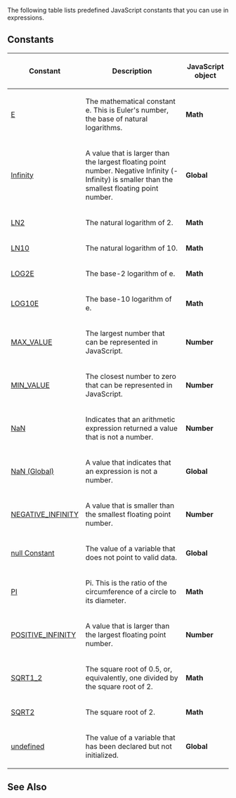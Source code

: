 The following table lists predefined JavaScript constants that you can use in expressions.


==Constants==
{| class='wikitable'
|-
! Constant
! Description
! JavaScript object
|-
| [[javascript/Math/constants|E]]
| The mathematical constant e. This is Euler's number, the base of natural logarithms.
| '''Math'''
|-
| [[javascript/Infinity|Infinity]]
| A value that is larger than the largest floating point number. Negative Infinity (-Infinity) is smaller than the smallest floating point number.
| '''Global'''
|-
| [[javascript/Math/constants|LN2]]
| The natural logarithm of 2.
| '''Math'''
|-
| [[javascript/Math/constants|LN10]]
| The natural logarithm of 10.
| '''Math'''
|-
| [[javascript/Math/constants|LOG2E]]
| The base-2 logarithm of e.
| '''Math'''
|-
| [[javascript/Math/constants|LOG10E]]
| The base-10 logarithm of e.
| '''Math'''
|-
| [[javascript/Number/constants|MAX_VALUE]]
| The largest number that can be represented in JavaScript.
| '''Number'''
|-
| [[javascript/Number/constants|MIN_VALUE]]
| The closest number to zero that can be represented in JavaScript.
| '''Number'''
|-
| [[javascript/Number/constants|NaN]]
| Indicates that an arithmetic expression returned a value that is not a number.
| '''Number'''
|-
| [[javascript/NaN|NaN (Global)]]
| A value that indicates that an expression is not a number.
| '''Global'''
|-
| [[javascript/Number/constants|NEGATIVE_INFINITY]]
| A value that is smaller than the smallest floating point number.
| '''Number'''
|-
| [[javascript/null|null Constant]]
| The value of a variable that does not point to valid data.
| '''Global'''
|-
| [[javascript/Math/constants|PI]]
| Pi. This is the ratio of the circumference of a circle to its diameter.
| '''Math'''
|-
| [[javascript/Number/constants|POSITIVE_INFINITY]]
| A value that is larger than the largest floating point number.
| '''Number'''
|-
| [[javascript/Math/constants|SQRT1_2]]
| The square root of 0.5, or, equivalently, one divided by the square root of 2.
| '''Math'''
|-
| [[javascript/Math/constants|SQRT2]]
| The square root of 2.
| '''Math'''
|-
| [[javascript/undefined|undefined]]
| The value of a variable that has been declared but not initialized.
| '''Global'''
|}

==See Also==

              

              

              

              
